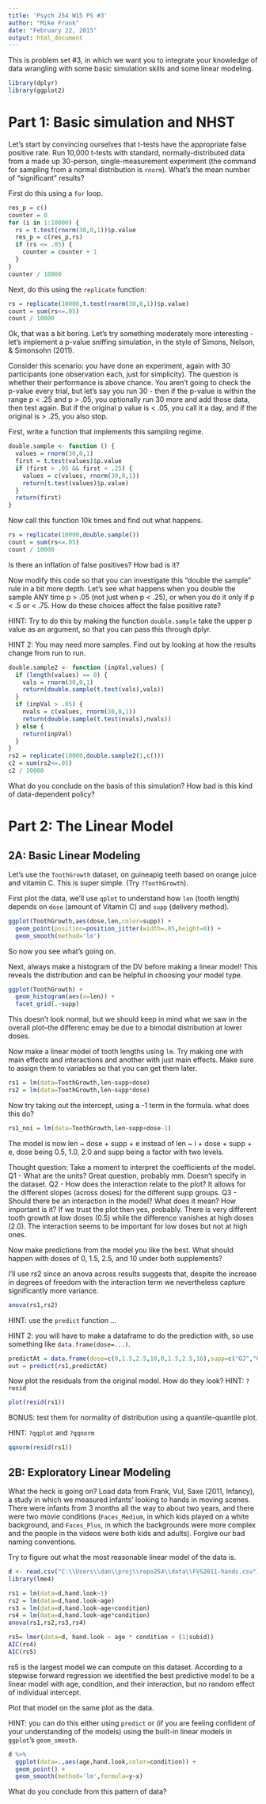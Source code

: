 ```yaml
---
title: 'Psych 254 W15 PS #3'
author: "Mike Frank"
date: "February 22, 2015"
output: html_document
---
```


This is problem set #3, in which we want you to integrate your knowledge of data wrangling with some basic simulation skills and some linear modeling.

```r
library(dplyr)
library(ggplot2)
```

Part 1: Basic simulation and NHST
=================================

Let's start by convincing ourselves that t-tests have the appropriate false positive rate. Run 10,000 t-tests with standard, normally-distributed data from a made up 30-person, single-measurement experiment (the command for sampling from a normal distribution is `rnorm`). What's the mean number of "significant" results?

First do this using a `for` loop.

```r
res_p = c()
counter = 0
for (i in 1:10000) {
  rs = t.test(rnorm(30,0,1))$p.value
  res_p = c(res_p,rs)
  if (rs <= .05) {
    counter = counter + 1
  }
}
counter / 10000
```

Next, do this using the `replicate` function:

```r
rs = replicate(10000,t.test(rnorm(30,0,1))$p.value)
count = sum(rs<=.05)
count / 10000
```

Ok, that was a bit boring. Let's try something moderately more interesting - let's implement a p-value sniffing simulation, in the style of Simons, Nelson, & Simonsohn (2011).

Consider this scenario: you have done an experiment, again with 30 participants (one observation each, just for simplicity). The question is whether their performance is above chance. You aren't going to check the p-value every trial, but let's say you run 30 - then if the p-value is within the range p < .25 and p > .05, you optionally run 30 more and add those data, then test again. But if the original p value is < .05, you call it a day, and if the original is > .25, you also stop.  

First, write a function that implements this sampling regime.

```r
double.sample <- function () {
  values = rnorm(30,0,1)
  first = t.test(values)$p.value
  if (first > .05 && first < .25) {
    values = c(values, rnorm(30,0,1))
    return(t.test(values)$p.value)
  }
  return(first)
}
```

Now call this function 10k times and find out what happens. 

```r
rs = replicate(10000,double.sample())
count = sum(rs<=.05)
count / 10000
```

Is there an inflation of false positives? How bad is it?

Now modify this code so that you can investigate this "double the sample" rule in a bit more depth. Let's see what happens when you double the sample ANY time p > .05 (not just when p < .25), or when you do it only if p < .5 or < .75. How do these choices affect the false positive rate?

HINT: Try to do this by making the function `double.sample` take the upper p value as an argument, so that you can pass this through dplyr.

HINT 2: You may need more samples. Find out by looking at how the results change from run to run.

```r
double.sample2 <- function (inpVal,values) {
  if (length(values) == 0) {
    vals = rnorm(30,0,1)
    return(double.sample(t.test(vals),vals))
  }
  if (inpVal > .05) {
    nvals = c(values, rnorm(30,0,1))
    return(double.sample(t.test(nvals),nvals))
  } else {
    return(inpVal)
  }
}
rs2 = replicate(10000,double.sample2(1,c()))
c2 = sum(rs2<=.05)
c2 / 10000
```

What do you conclude on the basis of this simulation? How bad is this kind of data-dependent policy?


Part 2: The Linear Model
========================

2A: Basic Linear Modeling
-------------------------

Let's use the `ToothGrowth` dataset, on guineapig teeth based on orange juice
and vitamin C. This is super simple. (Try `?ToothGrowth`).

First plot the data, we'll use `qplot` to understand how `len` (tooth length) depends on `dose` (amount of Vitamin C) and `supp` (delivery method).

```r
ggplot(ToothGrowth,aes(dose,len,color=supp)) +
  geom_point(position=position_jitter(width=.05,height=0)) +
  geom_smooth(method='lm')
```

So now you see what's going on. 

Next, always make a histogram of the DV before making a linear model! This reveals the distribution and can be helpful in choosing your model type.

```r
ggplot(ToothGrowth) +
  geom_histogram(aes(x=len)) +
  facet_grid(.~supp)
```

This doesn't look normal, but we should keep in mind what we saw in the overall plot--the differenc emay be due to a bimodal distribution at lower doses.

Now make a linear model of tooth lengths using `lm`. Try making one with main effects and interactions and another with just main  effects. Make sure to assign them to variables so that you can get them later.

```r
rs1 = lm(data=ToothGrowth,len~supp+dose)
rs2 = lm(data=ToothGrowth,len~supp*dose)
```

Now try taking out the intercept, using a -1 term in the formula. what does this do?

```r
rs1_noi = lm(data=ToothGrowth,len~supp+dose-1)
```

The model is now len ~ dose + supp + e instead of len ~ i + dose + supp + e, dose being 0.5, 1.0, 2.0 and supp being a factor with two levels. 

Thought question: Take a moment to interpret the coefficients of the model. 
Q1 - What are the units?
Great question, probably mm. Doesn't specify in the dataset.
Q2 - How does the interaction relate to the plot?
It allows for the different slopes (across doses) for the different supp groups.
Q3 - Should there be an interaction in the model? What does it mean? How important is it?
If we trust the plot then yes, probably. There is very different tooth growth at low doses (0.5) while the difference vanishes at high doses (2.0). The interaction seems to be important for low doses but not at high ones.

Now make predictions from the model you like the best. What should happen with
doses of 0, 1.5, 2.5, and 10 under both supplements? 

I'll use rs2 since an anova across results suggests that, despite the increase in degrees of freedom with the interaction term we nevertheless capture significantly more variance.

```r
anova(rs1,rs2)
```

HINT: use the `predict` function ...

HINT 2: you will have to make a dataframe to do the prediction with, so use something like `data.frame(dose=...)`.

```r
predictAt = data.frame(dose=c(0,1.5,2.5,10,0,1.5,2.5,10),supp=c("OJ","OJ","OJ","OJ","VC","VC","VC","VC"))
out = predict(rs1,predictAt)
```

Now plot the residuals from the original model. How do they look?
HINT: `?resid`

```r
plot(resid(rs1))
```


BONUS: test them for normality of distribution using a quantile-quantile plot.

HINT: `?qqplot` and `?qqnorm`

```r
qqnorm(resid(rs1))
```


2B: Exploratory Linear Modeling
-------------------------------

What the heck is going on? Load data from Frank, Vul, Saxe (2011, Infancy), a study in which we measured infants' looking to hands in moving scenes. There were infants from 3 months all the way to about two years, and there were two movie conditions (`Faces_Medium`, in which kids played on a white background, and `Faces_Plus`, in which the backgrounds were more complex and the people in the videos were both kids and adults). Forgive our bad naming conventions.

Try to figure out what the most reasonable linear model of the data is.

```r
d <- read.csv("C:\\Users\\dan\\proj\\repo254\\data\\FVS2011-hands.csv")
library(lme4)
```

```r
rs1 = lm(data=d,hand.look~1)
rs2 = lm(data=d,hand.look~age)
rs3 = lm(data=d,hand.look~age+condition)
rs4 = lm(data=d,hand.look~age*condition)
anova(rs1,rs2,rs3,rs4)
```

```r
rs5= lmer(data=d, hand.look ~ age * condition + (1|subid))
AIC(rs4)
AIC(rs5)
```

rs5 is the largest model we can compute on this dataset. According to a stepwise forward regression we identified the best predictive model to be a linear model with age, condition, and their interaction, but no random effect of individual intercept.

Plot that model on the same plot as the data.

HINT: you can do this either using `predict` or (if you are feeling confident of your understanding of the models) using the built-in linear models in `ggplot`'s `geom_smooth`. 

```r
d %>%
  ggplot(data=.,aes(age,hand.look,color=condition)) +
  geom_point() + 
  geom_smooth(method='lm',formula=y~x)
```

What do you conclude from this pattern of data?

